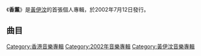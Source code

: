 {{Album infobox | <!-- See Wikipedia:WikiProject_Albums -->
|  Name        = 香薰
|  Type        = [[錄音室專輯|錄音室專輯]]
|  Artist      = [[黃伊汶|黃伊汶]]
|  Cover       = 黃伊汶 香薰.jpg
|  Released    = 2002年7月12日
|  Recorded    = 2002年
|  Genre       = [[粵語流行音樂|粵語流行音樂]]
|  Length      = 41分40秒
|  Label       = [[環球唱片_(香港)|環球唱片]]
|  Producer    = 
|  Last album  = [[純屬印象|純屬印象]]<br>（2001年）
|  This album  = '''香薰'''<br>（2002年）
|  Next album  = [[Emme|Emme]]<br>（2003年）
}}

《'''香薰'''》是[[黃伊汶|黃伊汶]]的首張個人專輯，於2002年7月12日發行。

== 曲目 ==
{{Tracklist
| collapsed = 
| headline = 
| font_size = 
| total_length = 41:40

| writing_credits = 
| music_credits = yes
| extra_column = 
| lyrics_credits = yes
| arranger_credits = yes
| producer_credits = yes
| longnote_column = yes

| title1 = 香薰浴
| music1 = [[方樹樑|方樹樑]]
| lyrics1 = [[陳少琪|陳少琪]]
| arranger1 = 方樹樑
| producer1 = 方樹樑
| longnote1 = 
| length1 = 4:21

| title2 = 我不怕黑
| music2 = [[黃艾倫|黃艾倫]]
| lyrics2 = 陳少琪
| arranger2 = 黃艾倫
| producer2 = 方樹樑
| longnote2 = 
| length2 = 3:43

| title3 = 愛你有味
| music3 = [[Eric_Kwok|Eric Kwok]]
| lyrics3 = [[林寶_(作詞家)|林寶]]
| arranger3 = Eric Kwok
| producer3 = Eric Kwok
| longnote3 = 
| length3 = 3:27

| title4 = 失去控制
| music4 = [[黃丹儀|黃丹儀]]
| lyrics4 = [[甄健強|甄健強]]
| arranger4 = 黃丹儀<br>[[舒文_(音樂人)|舒文]]
| producer4 = 黃丹儀<br>舒文
| longnote4 = 
| length4 = 3:47

| title5 = 鬧劇
| music5 = [[伍樂城|伍樂城]]
| lyrics5 = [[林夕|林夕]]
| arranger5 = 伍樂城
| producer5 = 伍樂城
| longnote5 = 
| length5 = 3:42

| title6 = 人．情．味
| music6 = [[金培達|金培達]]
| lyrics6 = 陳少琪
| arranger6 = 金培達
| producer6 = 方樹樑
| longnote6 = 
| length6 = 4:08

| title7 = 天使愛美麗
| music7 = [[林一峰|林一峰]]
| lyrics7 = 林一峰
| arranger7 = 方樹樑<br>[[黃偉年|黃偉年]]
| producer7 = 方樹樑
| longnote7 = 
| length7 = 4:28

| title8 = 純屬印象
| music8 = [[Emma_Bunton|Emma Bunton]]<br>[[Richard_Stannard|Richard Stannard]]<br>[[Julian_Gallagher|Julian Gallagher]]<br>[[Martin_Harrington|Martin Harrington]]<br>[[John_Themis|John Themis]]<br>[[Dave_Morgan|Dave Morgan]]
| lyrics8 = 甄健強
| arranger8 = [[Adrian_Chan|Adrian Chan]]
| producer8 = Adrian Chan
| longnote8 = 改編自[[Emma_Bunton|Emma Bunton]]的《What Took You So Long》
| length8 = 4:04

| title9 = 戀愛拼圖
| music9 = [[崔俊永|崔俊永]]
| lyrics9 = [[因葵|因葵]]
| arranger9 = [[Alex_San|Alex San]]
| producer9 = Alex San
| longnote9 = 改編自[[FIN.K.L|FIN.K.L]]的《-{淚}-悲》<br>國語版本為[[徐懷鈺|徐懷鈺]]的《I Can't Cry》
| length9 = 4:10

| title10 = 是否真的愛我
| note10 = 國語
| music10 = [[黃品源|黃品源]]
| lyrics10 = [[于光中|-{于}-光中]]
| arranger10 = 黃品源
| producer10 = 黃品源
| longnote10 = 《開解我》國語版
| length10 = 4:10

| title11 = Dior D.I.Y. Demo
| music11 = [[黃伊汶|黃伊汶]]
| lyrics11 = 
| arranger11 = 
| producer11 = 
| longnote11 = 
| length11 = 1:35
}}

[[Category:香港音樂專輯|Category:香港音樂專輯]]
[[Category:2002年音樂專輯|Category:2002年音樂專輯]]
[[Category:黃伊汶音樂專輯|Category:黃伊汶音樂專輯]]